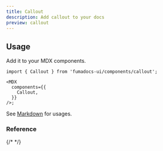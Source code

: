 ```yaml
---
title: Callout
description: Add callout to your docs
preview: callout
---
```


## Usage

Add it to your MDX components.

```tsx
import { Callout } from 'fumadocs-ui/components/callout';

<MDX
  components={{
    Callout,
  }}
/>;
```

See [Markdown](/docs/markdown#callouts) for usages.

### Reference

{/* <AutoTypeTable path="./content/docs/props.ts" name="CalloutProps" /> */}
